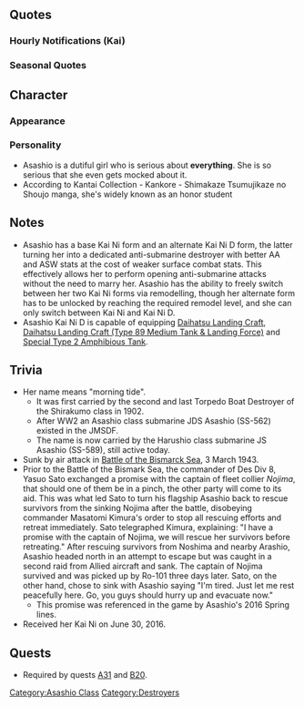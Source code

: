 {{Ship/Header}}
==Quotes==
{{Ship/Quotes
|Introduction = 駆逐艦、朝潮です。勝負ならいつでも受けて立つ覚悟です
|Introduction/En = I'm Asashio, a destroyer. I'm always ready for a battle.

|Introduction/Kai Ni = 駆逐艦、朝潮です。改装していただきました。今まで以上に艦隊のお役に立てるよう、頑張る覚悟です。よろしくお願いします。
|Introduction/Kai Ni/En = I'm Asashio, a destroyer. I had received my remodelling! I'm prepared to strive even further, so that I can be of more help to the fleet. I'll be in your care!

|Introduction/Kai Ni D = 駆逐艦、朝潮です。改装により生存性と汎用性が向上しました。これまで以上にお役に立つ覚悟です！よろしくお願いします！
|Introduction/Kai Ni D/En = I'm Asashio, a destroyer. As a result of my remodelling, my survivability and versatility had greatly improved. I'm prepared to be of more help than I was before. I'll be in your care!

|Library = 朝潮型駆逐艦のネームシップ、朝潮よ。<br>バランスのとれた量産型駆逐艦として建造され、戦線を支えたの。<br>私の進化改良型が陽炎型になるわね。
|Library/En = Nameship for the Asashio-class destroyers, Asashio.<br>Made as a balanced ship, to work on the front lines.<br>My improved form became the Kagerou-class, you know.

|Secretary 1 = はい、いつでも出撃可能です
|Secretary 1/En = Yes, I'm always available for a sortie.

|Secretary 2 = 司令官、ご命令を
|Secretary 2/En = Orders, commander.

|Secretary 3 = 司令官、それは新しい暗号でしょうか？
|Secretary 3/En = Commander, is that a new code?

|Secretary 3/Kai Ni = 司令官…はい！約束は…司令官との大切な約束も、必ず守り通す覚悟です！
|Secretary 3/Kai Ni/En = Commander... Yes! I... I'm prepared to uphold my precious promise with the Commander until the very end!

|Idle = 司令官が待てと言うなら、この朝潮、ここでいつまででも待つ覚悟です！！
|Idle/En = Commander, if you tell me to stay here, I am willing to wait here forever!!

|Secretary Married = あ、あの……、私からこんなこと言うのも差し出がましいけれど、司令官をいつも尊敬しています！
|Secretary Married/En = U-umm... this may sound intrusive coming from me, but... I've always respected the Commander!

|Wedding = 提督、何ですか、こんなところに呼び出して。朝潮と二人っきりで……あっ、これは…………作戦会議ですねっ！
|Wedding/En = Admiral, what is it, calling me out to such a place.  Just the two of us… ah, this is… a strategy meeting, yes?

|Looking At Scores = 司令官に電文です
|Looking At Scores/En = A telegram for you commander.

|Looking At Scores/Kai Ni = 司令官、情報ですか？はい、この朝潮がお持ちします。
|Looking At Scores/Kai Ni/En = Information, Commander? Yes, I'll get it for you.

|Joining A Fleet = 朝潮、出ます！
|Joining A Fleet/En = Asashio, launch!

|Joining A Fleet/Kai Ni = 第八駆逐隊、旗艦朝潮。抜錨します！
|Joining A Fleet/Kai Ni/En = Flagship Asashio, of the 8th Destroyer Division, setting sail!

|Equipment 1 = これなら戦えます
|Equipment 1/En = I can fight with this.

|Equipment 2 = 駆逐艦としては、かなりいい仕上がりです
|Equipment 2/En = For a destroyer, this is a good make.

|Equipment 3 = うん、いいわ
|Equipment 3/En = Mmm, this is good.

|Supply = これなら戦えます
|Supply/En = I can fight with this.

|Supply/Kai = 司令官に感謝します！
|Supply/Kai/En = I am grateful, commander!

|Docking Minor = 小さな損傷でも、命取りになることがあります。
|Docking Minor/En = It can be fatal even though it's just a small damage

|Docking Major = 大丈夫…次の作戦には間に合わせます！
|Docking Major/En = I'm fine, I'll join on the next battle.

|Docking Complete = 修理が終わった艦があります。
|Docking Complete/En = A ship is fully repaired.

|Construction = 新しい艦が建造されました
|Construction/En = A new ship has been built.

|Returning From Sortie = 艦隊が帰投しました
|Returning From Sortie/En = The fleet has returned.

|Starting A Sortie = 駆逐艦朝潮、出撃します！
|Starting A Sortie/En = Destroyer Asashio, sortieing!

|Battle Start = 左舷、敵艦発見
|Battle Start/En = Enemy spotted on port-side!

|Attack = よし、突撃する
|Attack/En = OK, I'll attack.

|Night Battle = 一発必中！肉迫するわ
|Night Battle/En = I'll close in on the enemy. One shot, one kill!
|Night Battle/Note = A single torpedo from Asashio sank HNLMS Piet Hein during the Battle of Badung Strait.

|Night Battle/Kai Ni = 第八駆逐隊、突撃！肉迫するわ。みんな続いてください！今こそ必中距離え！
|Night Battle/Kai Ni/En = 8th Destroyer Division, charge! We'll press the attack. Please follow me, everyone! Now is the time to take them out from range!

|Night Attack = この海域から出ていけ！
|Night Attack/En = Leave these waters at once!

|MVP = 作戦を全う出来て良かったです。これが朝潮型駆逐艦の力なんです
|MVP/En = I'm glad that we completed the operations. This is the power of Asashio Type Destroyer.

|Minor Damage 1 = っ！
|Minor Damage 1/En = Argh!

|Minor Damage 1/Kai Ni = っ！いったた…荒潮は？大丈夫？
|Minor Damage 1/Kai Ni/En = Ugh! That hurts... Arashio, are you alright?

|Minor Damage 1/Kai Ni D = 嫌だ、被弾？！やらせないっ！対空、対潜見張り、厳としてっ！
|Minor Damage 1/Kai Ni D/En = Oh no, we're under fire!? I will not let it be! Anti-aircraft, anti-submarine personnel, be on the lookout!

|Minor Damage 2 = やだっ、痛いじゃない！
|Minor Damage 2/En = No! It hurts you know!?

|Minor Damage 2/Kai Ni = 痛い…でもまだ、まだ戦闘も、救援も可能です！朝潮…沈むものか！
|Minor Damage 2/Kai Ni/En = It hurts... but, I... I can still assist in combat! As if... Asashio will sinks this easily!

|Major Damage = これで勝ったつもり！？
|Major Damage/En = Is that all you've got?

|Major Damage/Kai Ni = まだ…沈まない…あの約束を果たす、までは…
|Major Damage/Kai Ni/En = Not yet... I can't sink just yet... Not until I've uphold that promise, until then...

|Sunk = 救助中に攻撃なんて……卑怯な
|Sunk/En = To attack me when I'm on a rescue operation... How cheap.
|Sunk/Note = Asashio was sunk while attempting to rescue survivors from the Muroto-class collier Nojima and her sister ship Arashio.
}}
===Hourly Notifications (Kai)===
{{Ship/Hourly
|Form = Kai
| 00JP = マルマルマルマル。はい、司令官。この朝潮、本日は片時も司令官のそばを離れません。時報も掃除洗濯も、どぞお任せてください！
| 00EN = 0000. Yes, Commander. I won't leave your side for a single moment today. Be it telling the time or cleaning up, please leave it all to me!
|00Note = 
| 01JP = マルヒトマルマル。司令官、御用はないですか？何でも御用めください。はい、任務ですから。
| 01EN = 0100. Do you have any orders for me, Commander? Please order me to do anything. Yes, it's my duty.
|01Note = 
| 02JP = マルフタマルマ…えぇ、声が少し大きですか？申し訳ありません、司令官。
| 02EN = 020... Eh, my voice is a bit too loud? My deepest apologies, Commander.
|02Note = 
| 03JP = マルサ…あぁ、うん。マルサンマルマル。司令官、朝潮はここに。えぇ、もう少し普通で？
| 03EN = 03... Ah, yeah. 0300. I'm here, Commander. Eh, I can do it a bit more normally?
|03Note = 
| 04JP = マルヨンマルマル。…司令官、お茶を…お餅しました！はい、こちらにどぞ。
| 04EN = 0400. ...Commander, I've... brought the tea! Here, please enjoy.
|04Note = 
| 05JP = マルゴマルマル。司令官、朝です。大潮たちを起こしてします。第八駆逐隊、総員お起ーし！
| 05EN = 0500. It's morning, Commander. I'll go wake up Ooshio and the others. 8th Destroyer Division, all hands, assemble!
|05Note = 
| 06JP = 司令官、マルロクマルマルです。艦隊全体に総員起こしをかけてします。はい、お任せください。
| 06EN = It's 0600, Commander. I'll go assemble the rest of the fleet. Yes, leave it to me.
|06Note = 
| 07JP = マルナナマルマル。司令官、さあ、朝潮特性の朝食、こちらにごご用意をできました。麦飯、朝潮特性のお味噌汁、沢庵と…沢庵です！大丈夫です！お味噌汁が具だくさんになっています！どぞ！
| 07EN = 0700. Now, Commander, my special breakfast is ready for you. There's barley rice, my special miso soup, pickled radish and... pickled radish! It's fine! The miso soup is very filling! Enjoy!
|07Note = 
| 08JP = マルハチマルマル。司令官、八時です。第八駆逐隊、全員集合です。はい、もちろん、いつでもどぞ。
| 08EN = 0800. It's 8 o'clock, Commander. The 8th Destroyer Division has all assembled. Yes, of course we're ready anytime.
|08Note = 
| 09JP = マルキュマルマル。了解しました。まず演習からですね。大潮、満潮、荒潮、八駆抜病です。
| 09EN = 0900. Roger that. We're having an exercise first. Ooshio, Michishio, Arashio; DesDiv8, weigh anchor.
|09Note = 
| 10JP = ヒトマルマルマル。荒潮、気をつけてください。満潮もよそ見はだめです。司令官、どうですか？八駆連動抜群、士気も旺盛です。いつでも。
| 10EN = 1000. Be careful, Arashio. Don't get distracted too, Michishio. How was that, Commander? Our DesDiv8 teamwork is great and our morale is high too. Anytime.
|10Note = 
| 11JP = ヒトヒトマルマル。そろそろお昼ですね。あぁ、野島さん、お疲れ様です。お弁当、ですか？ありがとうございます！司令官、いただきました。
| 11EN = 1100. It's almost lunchtime. Ah, thanks for your hard work, Nojima. Is this a lunch box? Thank you very much! Let's eat, Commander.
|11Note = 
| 12JP = 司令官、お昼です。頂いたお弁当こちらです。えーっと…うわぁ、美味しそうです、司令官。
| 12EN = It's lunchtime, Commander. Here is the lunch box we got. Hmmmmm... Whoa, it looks delicious, Commander.
|12Note = 
| 13JP = ヒトサンマルマル。はい、この朝潮、いつまでも大切な約束忘れません。いつまでも…
| 13EN = 1300. Yes, I'll never ever forget that important promise. I won't...
|13Note = 
| 14JP = ヒトヨンマルマル。司令官、午後の作戦はどのように展開されますか？あぁ、うんうん。なるほど。さすが司令官です。
| 14EN = 1400. What operations are we going to be deployed on this afternoon, Commander? Ah, I see, I see. I get it. As I expected of you, Commander.
|14Note = 
| 15JP = ヒトゴマル…あぁ、磯波さん、電さん、いつもお疲れ様です。はい、荒潮もちゃんと元気です。
| 15EN = 150... Ah, Isonami, Inazuma; thanks for all your hard work. Yes, Arashio is doing fine too.
|15Note = 
| 16JP = ヒトロクマルマル。大潮、アゲアゲばっかりではだめです。下も…水面下もちゃん警戒です。
| 16EN = 1600. Ooshio, don't always be looking up. Pay attention to what's below... what's under the water too.
|16Note = 
| 17JP = ヒトナナマルマル。司令官、見ててください。夕日が…夕焼けがあんあに…きれいです。
| 17EN = 1700. Look at that, Commander. The sunset is... the red sunset is so... beautiful.
|17Note = 
| 18JP = ヒトハチマルマル。司令官、夕餉の時間です。この朝潮、腕によりおかけたお作りします。ご飯がかけるまで、少しお待ち下さい。
| 18EN = 1800. It's time for dinner, Admiral. I'll do my best to make something. Please wait a while for the food to be ready.
|18Note = 
| 19JP = ヒトキュマルマル。司令官、おまたせしました。朝潮特性のお夕食が、準備できました。こちらにいらっしゃてください。大盛り麦飯に、今日は新鮮の魚の甘辛煮付け、お味噌しろと…はい、沢庵です！どぞ召し上がれ。
| 19EN = 1900. Thank you for waiting, Commander. My special dinner is all done. I've set it all out over here. There's a large helping of barely rice, today's fresh fish boiled in soy sauce, miso soup and... yes, pickled radish! Please help yourself.
|19Note = 
| 20JP = フタマルマルマル。司令官、食後のお茶…こちらに置きます。暑いです。お気をつけてください。
| 20EN = 2000. Commander, I'll leave your after meal tea... over here. It's hot！Please be careful.
|20Note = 
| 21JP = フタヒトマルマル。はい、川内さん。三水戦、八駆、喜んで夜戦任務よお供させていただきます。荒潮、気をつけて。いきましょう！
| 21EN = 2100. Yes, Sendai. DesRon3, DesDiv8 will gladly accompany you for this night battle mission. Be careful, Arashio. Let's go!
|21Note = 
| 22JP = フタフタマルマル。三水戦、無事全艦帰途です。川内さん、勉強になりました。ありがとうございます！
| 22EN = 2200. All of DesRon3 has returned safely. I've learned a lot, Sendai. Thank you very much!
|22Note = 
| 23JP = フタサンマルマル。司令官、この朝潮、本日は一緒に任務を全うできて、大変幸せでした。また、どぞよろしくおねがいいたします。朝潮、下がります。
| 23EN = 2300. I'm so happy that we were able to complete today's missions together, Commander. I look forward to working with you again. Asashio, standing down.
|23Note = 
}}

===Seasonal Quotes===
{{Shipquoteseasonal
|Christmas2015 = クリスマス…？司令官、これがクリスマスなのですね！朝潮、勉強になりました！
|Christmas2015_EN = Christmas...? Admiral, so this is Christmas! Asashio learned it a lot!	
|Christmas2015_Clip = {{Audio|file=Asashio_Christmas_2015.ogg}}
|Christmas2015_Note = 

|EndofYear2015 = 司令官、年末大掃除ですか？了解です！荒潮と一緒に拭き掃除から始めます。いい、荒潮、まず司令官の机から始めましょう。
|EndofYear2015_EN = End of year cleaning, Admiral? I understand! Me and Arashio will start cleaning together. Listen well, Arashio, we'll start with the Admiral's desk.
|EndofYear2015_Clip = {{Audio|file=Asashio_End_of_Year_2015.ogg}}
|EndofYear2015_Note = 

|NewYear2016 = 司令官！明けましておめでとうございます！本年もどうぞよろしくお願いします！全朝潮型を代表してご挨拶申し上げます！
|NewYear2016_EN = Commander, Happy New Year! This year, please do take of us as well! As a representetive of the Asashio type, I came here to tell you that!
|NewYear2016_Clip = {{Audio|file=Asashio_New_Year_2016.ogg}}
|NewYear2016_Note = 

|Setsubun2016 = 司令官、節分ですね！　お任せ下さい！　この朝潮、豆まきも全力でかかります！　えーい！　えいっ！　そーれ！
|Setsubun2016_EN = Commander, it's Setsubun! Leave it to me! This Asashio will throw at full power! Ei! Ei! Soorye!	
|Setsubun2016_Clip = {{Audio|file=Asashio_Setsubun_2016.ogg}}
|Setsubun2016_Note = 

|Valentine2016 = 司令官、こちらのチョコレートを、どうぞお受け取りください！大丈夫です、味見と毒見は完了済みです！安全安心です！
|Valentine2016_EN = Commander! Please accept this chocolate! ...Don't worry! I tasted it and checked for poison! It's totally safe!
|Valentine2016_Clip = {{Audio|file=Asashio_Valentine_2016.ogg}}
|Valentine2016_Note = 

|WhiteDay2016 = こちらを…チョコレートのお返しにいただけるというのですか？！司令官！朝潮、この感謝の気持ちは一生忘れることはありません！
|WhiteDay2016_EN = This is... in return for the chocolate? Commander! Asashio will never forget this feeling of gratitude for the rest of her life!
|WhiteDay2016_Clip = {{Audio|file=Asashio White Day 2016.ogg}}
|WhiteDay2016_Note = 

|Spring2016 = 春・・・。この季節は、何かが思い出せるような・・・。大切な・・・大切な約束・・・。なんでしょうか・・・？司令官・・・
|Spring2016_EN = It's spring... There is something that I remember about this season. An important... important promise. I wonder what it is about? Commander.
|Spring2016_Clip = {{Audio|file=Asashio_Spring_2016.ogg}}
|Spring2016_Note = Refer to her trivia about her important promise.

|ThirdAnniversary2016 = 司令官と朝潮、三周年となりました。司令官との大切な約束。朝潮、いつまでも守る覚悟です！
|ThirdAnniversary2016_EN = It's the third anniversary for both you Commander and I. The precious promise with you... I plan on protecting it with my life!
|ThirdAnniversary2016_Clip = {{Audio|file=Asashio_Third_Anniversary.ogg}}
|ThirdAnniversary2016_Note = 

|RainySeason2016 = 司令官！雨の日が続きます！第八駆逐隊、てるてる坊主生産任務に入りましょうか？！
|RainySeason2016_EN = Commander! The rainy days continue! Would you like the 8th Destroyer Division to start on a teru-teru bouzu production mission!?
|RainySeason2016_Clip = {{Audio|file=Asashio_Rainy_Season_2016.ogg}}
|RainySeason2016_Note = 
}}

== Character ==

=== Appearance ===

=== Personality ===
* Asashio is a dutiful girl who is serious about '''everything'''. She is so serious that she even gets mocked about it.
* According to Kantai Collection - Kankore - Shimakaze Tsumujikaze no Shoujo manga, she's  widely known as an honor student

== Notes ==
*  Asashio has a base Kai Ni form and an alternate Kai Ni D form, the latter turning her into a dedicated anti-submarine destroyer with better AA and ASW stats at the cost of weaker surface combat stats. This effectively allows her to perform opening anti-submarine attacks without the need to marry her. Asashio has the ability to freely switch between her two Kai Ni forms via remodelling, though her alternate form has to be unlocked by reaching the required remodel level, and she can only switch between Kai Ni and Kai Ni D.
* Asashio Kai Ni D is capable of equipping [[Daihatsu Landing Craft]], [[Daihatsu Landing Craft (Type 89 Medium Tank & Landing Force)]] and [[Special Type 2 Amphibious Tank]].

==Trivia==
*Her name means "morning tide".
**It was first carried by the second and last Torpedo Boat Destroyer of the Shirakumo class in 1902.
**After WW2 an Asashio class submarine JDS Asashio (SS-562) existed in the JMSDF.
**The name is now carried by the Harushio class submarine JS Asashio (SS-589), still active today.
*Sunk by air attack in [http://en.wikipedia.org/wiki/Battle_of_the_Bismarck_Sea Battle of the Bismarck Sea], 3 March 1943.
*Prior to the Battle of the Bismark Sea, the commander of Des Div 8, Yasuo Sato exchanged a promise with the captain of fleet collier ''Nojima'', that should one of them be in a pinch, the other party will come to its aid. This was what led Sato to turn his flagship Asashio back to rescue survivors from the sinking Nojima after the battle, disobeying commander Masatomi Kimura's order to stop all rescuing efforts and retreat immediately. Sato telegraphed Kimura, explaining: "I have a promise with the captain of Nojima, we will rescue her survivors before retreating." After rescuing survivors from Noshima and nearby Arashio, Asashio headed north in an attempt to escape but was caught in a second raid from Allied aircraft and sank. The captain of Nojima survived and was picked up by Ro-101 three days later. Sato, on the other hand, chose to sink with Asashio saying "I'm tired. Just let me rest peacefully here. Go, you guys should hurry up and evacuate now." 
**This promise was referenced in the game by Asashio's 2016 Spring lines.
*Received her Kai Ni on June 30, 2016.

== Quests ==
* Required by quests [[Quests#A31|A31]] and [[Quests#B20|B20]].

{{ShipPageFooter}}
[[Category:Asashio Class]]
[[Category:Destroyers]]